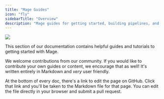 ```yaml
---
title: "Mage Guides"
icon: "fly"
sidebarTitle: "Overview"
description: "Mage guides for getting started, building pipelines, and more."
---
```


<Frame>
<img src="https://github.com/mage-ai/mage-ai/assets/59450879/7ef1cc84-0b15-4e6c-aa5c-74fdba7c2d5f"/>
</Frame>

This section of our documentation contains helpful guides and tutorials to getting started with Mage.  


We welcome contributions from our community. If you would like to contribute your own guides or content, we encourage that as well! It's written entirely in Markdown and _very_ user friendly.

At the bottom of every doc, there's a link to edit the page on GitHub. Click that link and you'll be taken to the Markdown file for that page. You can edit the file directly in your browser and submit a pull request.
